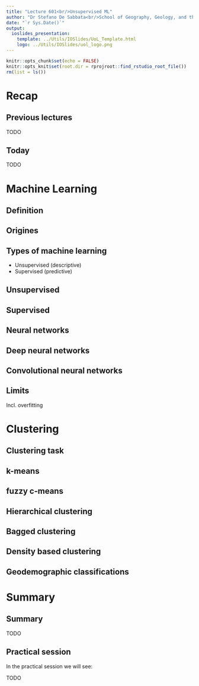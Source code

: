 ```yaml
---
title: "Lecture 601<br/>Unsupervised ML"
author: "Dr Stefano De Sabbata<br/>School of Geography, Geology, and the Env.<br/><a href=\"mailto:s.desabbata@le.ac.uk\">s.desabbata&commat;le.ac.uk</a> &vert; <a href=\"https://twitter.com/maps4thought\">&commat;maps4thought</a><br/><a href=\"https://github.com/sdesabbata/GY7702\">github.com/sdesabbata/GY7702</a> licensed under <a href=\"https://www.gnu.org/licenses/gpl-3.0.html\">GNU GPL v3.0</a>"
date: "`r Sys.Date()`"
output:
  ioslides_presentation:
    template: ../Utils/IOSlides/UoL_Template.html
    logo: ../Utils/IOSlides/uol_logo.png
---
```


```r
knitr::opts_chunk$set(echo = FALSE)
knitr::opts_knit$set(root.dir = rprojroot::find_rstudio_root_file())
rm(list = ls())
```



# Recap



## Previous lectures

TODO



## Today

TODO



# Machine Learning



## Definition



## Origines



## Types of machine learning

- Unsupervised (descriptive)
- Supervised (predictive)



## Unsupervised



## Supervised



## Neural networks



## Deep neural networks



## Convolutional neural networks



## Limits

Incl. overfitting



# Clustering


## Clustering task



## k-means



## fuzzy c-means



## Hierarchical clustering



## Bagged clustering



## Density based clustering



## Geodemographic classifications



# Summary



## Summary

TODO



## Practical session

In the practical session we will see:

TODO